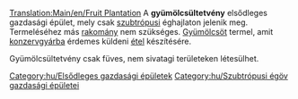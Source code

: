 [[Translation:Main/en/Fruit Plantation]]
{{hu/Gazdasági épületek|kép=Fruitplantation.png
|név=Gyümölcsültetvény
|klíma=[[Main/en/Éghajlatok/Hu#Szubtrópusi|szubtrópusi]]
|elfogad=---
|előállít=[[Main/hu/Gyümölcs|gyümölcsöt]]
}}
A '''gyümölcsültetvény''' elsődleges gazdasági épület, mely csak [[Main/en/Éghajlatok/Hu#Szubtrópusi|szubtrópusi]] éghajlaton jelenik meg. Termeléséhez más [[Main/hu/Rakomány|rakomány]] nem szükséges. [[Main/hu/Gyümölcs|Gyümölcsöt]] termel, amit [[Main/hu/Konzervgyár|konzervgyárba]] érdemes küldeni [[Main/hu/Étel|étel]] készítésére. 

Gyümölcsültetvény csak füves, nem sivatagi területeken létesülhet.

{{hu/Navbox Gazdasági épületek}}

[[Category:hu/Elsődleges gazdasági épületek]]
[[Category:hu/Szubtrópusi égöv gazdasági épületei]]